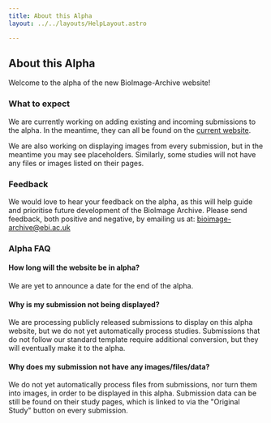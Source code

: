```yaml
---
title: About this Alpha
layout: ../../layouts/HelpLayout.astro

---
```



## About this Alpha

Welcome to the alpha of the new BioImage-Archive website! 

### What to expect

We are currently working on adding existing and incoming submissions to the alpha. In the meantime, they can all be found on the [current website](https://www.ebi.ac.uk/biostudies/BioImages/studies).

We are also working on displaying images from every submission, but in the meantime you may see placeholders. Similarly, some studies will not have any files or images listed on their pages.

### Feedback

We would love to hear your feedback on the alpha, as this will help guide and prioritise future development of the BioImage Archive. Please send feedback, both positive and negative, by emailing us at: bioimage-archive@ebi.ac.uk

### Alpha FAQ

#### How long will the website be in alpha?
We are yet to announce a date for the end of the alpha.

#### Why is my submission not being displayed?
We are processing publicly released submissions to display on this alpha website, but we do not yet automatically process studies. Submissions that do not follow our standard template require additional conversion, but they will eventually make it to the alpha.

#### Why does my submission not have any images/files/data?
We do not yet automatically process files from submissions, nor turn them into images, in order to be displayed in this alpha. Submission data can be still be found on their study pages, which is linked to via the "Original Study" button on every submission. 
